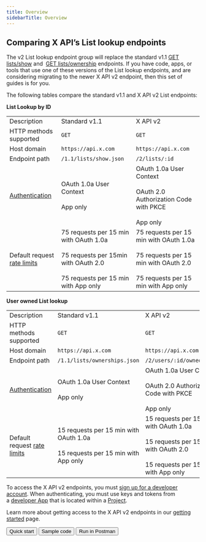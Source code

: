 ---
title: Overview
sidebarTitle: Overview
---


## Comparing X API’s List lookup endpoints

The v2 List lookup endpoint group will replace the standard v1.1 [GET lists/show](https://developer.twitter.com/en/docs/twitter-api/v1/accounts-and-users/create-manage-lists/api-reference/get-lists-show) and  [GET lists/ownership](https://developer.twitter.com/en/docs/twitter-api/v1/accounts-and-users/create-manage-lists/api-reference/get-lists-ownerships) endpoints. If you have code, apps, or tools that use one of these versions of the List lookup endpoints, and are considering migrating to the newer X API v2 endpoint, then this set of guides is for you.

The following tables compare the standard v1.1 and X API v2 List endpoints:

**List Lookup by ID**

|     |     |     |
| --- | --- | --- |
| Description | Standard v1.1 | X API v2 |
| HTTP methods supported | `GET` | `GET` |
| Host domain | `https://api.x.com` | `https://api.x.com` |
| Endpoint path | `/1.1/lists/show.json` | `/2/lists/:id` |
| [Authentication](https://developer.twitter.com/content/developer-twitter/en/docs/authentication) | OAuth 1.0a User Context<br/><br/>App only | OAuth 1.0a User Context<br/><br/>OAuth 2.0 Authorization Code with PKCE<br/><br/>App only |
| Default request [rate limits](https://developer.twitter.com/content/developer-twitter/en/docs/rate-limits) | 75 requests per 15 min with OAuth 1.0a<br/><br/>75 requests per 15min with OAuth 2.0<br/><br/>75 requests per 15 min with App only | 75 requests per 15 min with OAuth 1.0a<br/><br/>75 requests per 15 min with OAuth 2.0<br/><br/>75 requests per 15 min with App only |

**User owned List lookup**

|     |     |     |
| --- | --- | --- |
| Description | Standard v1.1 | X API v2 |
| HTTP methods supported | `GET` | `GET` |
| Host domain | `https://api.x.com` | `https://api.x.com` |
| Endpoint path | `/1.1/lists/ownerships.json` | `/2/users/:id/owned_lists` |
| [Authentication](https://developer.twitter.com/content/developer-twitter/en/docs/authentication) | OAuth 1.0a User Context<br/><br/>App only | OAuth 1.0a User Context<br/><br/>OAuth 2.0 Authorization Code with PKCE<br/><br/>App only |
| Default request [rate limits](https://developer.twitter.com/content/developer-twitter/en/docs/rate-limits) | 15 requests per 15 min with OAuth 1.0a<br/><br/>15 requests per 15 min with App only | 15 requests per 15 min with OAuth 1.0a<br/><br/>15 requests per 15min with OAuth 2.0<br/><br/>15 requests per 15 min with App only |

To access the X API v2 endpoints, you must [sign up for a developer account](https://developer.twitter.com/en/portal/petition/essential/basic-info). When authenticating, you must use keys and tokens from a [developer App](/resources/fundamentals/developer-apps) that is located within a [Project](/resources/fundamentals/projects). 

Learn more about getting access to the X API v2 endpoints in our [getting started](/x-api/getting-started/getting-access) page.

<div className="flex space-x-2">
<Button href="https://developer.x.com/en/docs/twitter-api/lists/list-lookup/quick-start.html">
  Quick start
</Button>
<Button href="https://github.com/xdevplatform/Twitter-API-v2-sample-code">
  Sample code
</Button>
<Button href="https://t.co/twitter-api-postman">
  Run in Postman
</Button>
</div>
